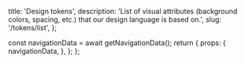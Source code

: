   title: 'Design tokens',
  description: 'List of visual attributes (background colors, spacing, etc.) that our design language is based on.',
  slug: '/tokens/list',
};



  const navigationData = await getNavigationData();
  return {
    props: {
      navigationData,
    },
  };
};

<GenericHeader
  name="Token List"
  categoryRoute={SidebarCategoryRoutes.TOKENS}
  description="All tokens that are available in the Paste token system."
/>

<Box
  as="hr"
  borderWidth="borderWidth0"
  borderColor="colorBorderWeak"
  borderStyle="solid"
  borderBottomWidth="borderWidth10"
  marginTop="space100"
/>

<TokensList />
